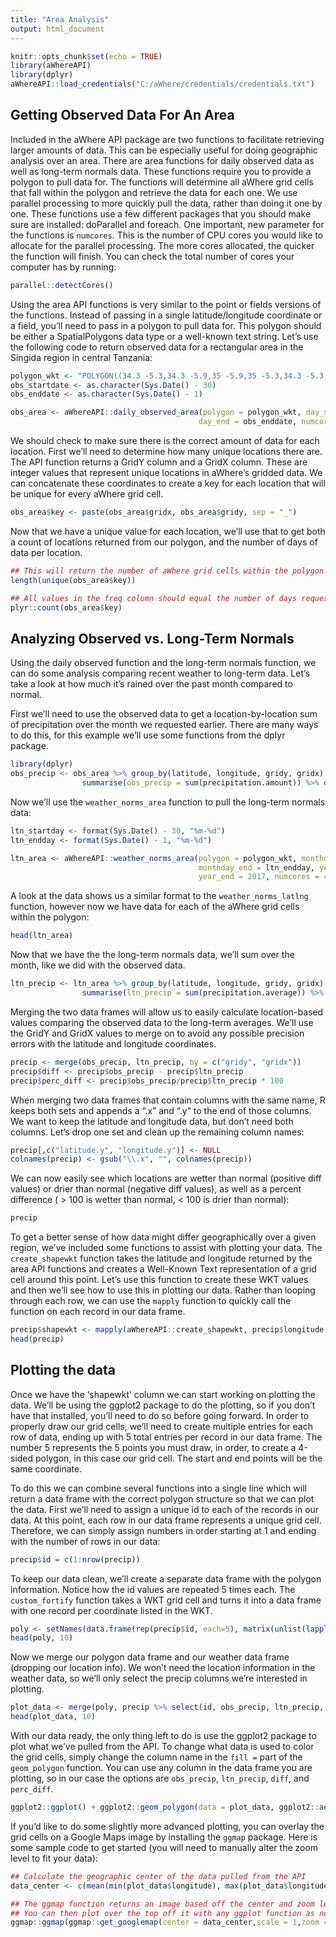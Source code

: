 ```yaml
---
title: "Area Analysis"
output: html_document
---
```


```r
knitr::opts_chunk$set(echo = TRUE)
library(aWhereAPI)
library(dplyr)
aWhereAPI::load_credentials("C:/aWhere/credentials/credentials.txt")
```

## Getting Observed Data For An Area
Included in the aWhere API package are two functions to facilitate retrieving larger amounts of data. This can be especially useful for doing geographic analysis over an area. There are area functions for daily observed data as well as long-term normals data. These functions require you to provide a polygon to pull data for. The functions will determine all aWhere grid cells that fall within the polygon and retrieve the data for each one. We use parallel processing to more quickly pull the data, rather than doing it one by one. These functions use a few different packages that you should make sure are installed: doParallel and foreach. One important, new parameter for the functions is `numcores`. This is the number of CPU cores you would like to allocate for the parallel processing. The more cores allocated, the quicker the function will finish. You can check the total number of cores your computer has by running:
```r
parallel::detectCores()
```

Using the area API functions is very similar to the point or fields versions of the functions. Instead of passing in a single latitude/longitude coordinate or a field, you'll need to pass in a polygon to pull data for. This polygon should be either a SpatialPolygons data type or a well-known text string. Let's use the following code to return observed data for a rectangular area in the Singida region in central Tanzania:
```r
polygon_wkt <- "POLYGON((34.3 -5.3,34.3 -5.9,35 -5.9,35 -5.3,34.3 -5.3))"
obs_startdate <- as.character(Sys.Date() - 30)
obs_enddate <- as.character(Sys.Date() - 1)

obs_area <- aWhereAPI::daily_observed_area(polygon = polygon_wkt, day_start = obs_startdate, 
                                          day_end = obs_enddate, numcores = 4, bypassNumCallCheck = TRUE)
```

We should check to make sure there is the correct amount of data for each location. First we'll need to determine how many unique locations there are. The API function returns a GridY column and a GridX column. These are integer values that represent unique locations in aWhere's gridded data. We can concatenate these coordinates to create a key for each location that will be unique for every aWhere grid cell.
```r
obs_area$key <- paste(obs_area$gridx, obs_area$gridy, sep = "_")
```

Now that we have a unique value for each location, we'll use that to get both a count of locations returned from our polygon, and the number of days of data per location.
```r
## This will return the number of aWhere grid cells within the polygon
length(unique(obs_area$key))

## All values in the freq column should equal the number of days requested
plyr::count(obs_area$key)
```


## Analyzing Observed vs. Long-Term Normals
Using the daily observed function and the long-term normals function, we can do some analysis comparing recent weather to long-term data. Let's take a look at how much it's rained over the past month compared to normal.

First we'll need to use the observed data to get a location-by-location sum of precipitation over the month we requested earlier. There are many ways to do this, for this example we'll use some functions from the dplyr package.
```r
library(dplyr)
obs_precip <- obs_area %>% group_by(latitude, longitude, gridy, gridx) %>%
                summarise(obs_precip = sum(precipitation.amount)) %>% data.frame()
```

Now we'll use the `weather_norms_area` function to pull the long-term normals data:
```r
ltn_startday <- format(Sys.Date() - 30, "%m-%d")
ltn_endday <- format(Sys.Date() - 1, "%m-%d")

ltn_area <- aWhereAPI::weather_norms_area(polygon = polygon_wkt, monthday_start = ltn_startday,
                                          monthday_end = ltn_endday, year_start = 2006,
                                          year_end = 2017, numcores = 4, bypassNumCallCheck = TRUE)
```

A look at the data shows us a similar format to the `weather_norms_latlng` function, however now we have data for each of the aWhere grid cells within the polygon:
```r
head(ltn_area)
```

Now that we have the the long-term normals data, we'll sum over the month, like we did with the observed data.
```r
ltn_precip <- ltn_area %>% group_by(latitude, longitude, gridy, gridx) %>%
                summarise(ltn_precip = sum(precipitation.average)) %>% data.frame()
```

Merging the two data frames will allow us to easily calculate location-based values comparing the observed data to the long-term averages. We'll use the GridY and GridX values to merge on to avoid any possible precision errors with the latitude and longitude coordinates.
```r
precip <- merge(obs_precip, ltn_precip, by = c("gridy", "gridx"))
precip$diff <- precip$obs_precip - precip$ltn_precip
precip$perc_diff <- precip$obs_precip/precip$ltn_precip * 100
```

When merging two data frames that contain columns with the same name, R keeps both sets and appends a ".x" and ".y" to the end of those columns. We want to keep the latitude and longitude data, but don't need both columns. Let's drop one set and clean up the remaining column names:
```r
precip[,c("latitude.y", "longitude.y")] <- NULL
colnames(precip) <- gsub("\\.x", "", colnames(precip))
```

We can now easily see which locations are wetter than normal (positive diff values) or drier than normal (negative diff values), as well as a percent difference ( > 100 is wetter than normal, < 100 is drier than normal):
```r
precip
```


To get a better sense of how data might differ geographically over a given region, we've included some functions to assist with plotting your data. The `create_shapewkt` function takes the latitude and longitude returned by the area API functions and creates a Well-Known Text representation of a grid cell around this point. Let's use this function to create these WKT values and then we'll see how to use this in plotting our data. Rather than looping through each row, we can use the `mapply` function to quickly call the function on each record in our data frame. 
```r
precip$shapewkt <- mapply(aWhereAPI::create_shapewkt, precip$longitude, precip$latitude)
head(precip)
```


## Plotting the data
Once we have the 'shapewkt' column we can start working on plotting the data. We'll be using the ggplot2 package to do the plotting, so if you don't have that installed, you'll need to do so before going forward. In order to properly draw our grid cells, we'll need to create multiple entries for each row of data, ending up with 5 total entries per record in our data frame. The number 5 represents the 5 points you must draw, in order, to create a 4-sided polygon, in this case our grid cell. The start and end points will be the same coordinate.

To do this we can combine several functions into a single line which will return a data frame with the correct polygon structure so that we can plot the data. First we'll need to assign a unique id to each of the records in our data. At this point, each row in our data frame represents a unique grid cell. Therefore, we can simply assign numbers in order starting at 1 and ending with the number of rows in our data:
```r
precip$id = c(1:nrow(precip))
```

To keep our data clean, we'll create a separate data frame with the polygon information. Notice how the id values are repeated 5 times each. The `custom_fortify` function takes a WKT grid cell and turns it into a data frame with one record per coordinate listed in the WKT.
```r
poly <- setNames(data.frame(rep(precip$id, each=5), matrix(unlist(lapply(precip$shapewkt, aWhereAPI::custom_fortify)), ncol=2, byrow=TRUE)), c('id', 'longitude', 'latitude'))
head(poly, 10)
```

Now we merge our polygon data frame and our weather data frame (dropping our location info). We won't need the location information in the weather data, so we'll only select the precip columns we're interested in plotting.
```r
plot_data <- merge(poly, precip %>% select(id, obs_precip, ltn_precip, diff, perc_diff), by = "id")
head(plot_data, 10)
```

With our data ready, the only thing left to do is use the ggplot2 package to plot what we've pulled from the API. To change what data is used to color the grid cells, simply change the column name in the `fill = ` part of the `geom_polygon` function. You can use any column in the data frame you are plotting, so in our case the options are `obs_precip`, `ltn_precip`, `diff`, and `perc_diff`.
```r
ggplot2::ggplot() + ggplot2::geom_polygon(data = plot_data, ggplot2::aes(x = longitude, y = latitude, group = id, fill = diff)) + ggplot2::scale_fill_gradient(low = "red", high = "green")
```

If you'd like to do some slightly more advanced plotting, you can overlay the grid cells on a Google Maps image by installing the `ggmap` package. Here is some sample code to get started (you will need to manually alter the zoom level to fit your data):
```r
## Calculate the geographic center of the data pulled from the API
data_center <- c(mean(min(plot_data$longitude), max(plot_data$longitude)), mean(min(plot_data$latitude), max(plot_data$latitude)))

## The ggmap function returns an image based off the center and zoom level.
## You can then plot over the top off it with any ggplot function as normally used.
ggmap::ggmap(ggmap::get_googlemap(center = data_center,scale = 1,zoom = 9)) + ggplot2::geom_polygon(data = plot_data, ggplot2::aes(x = longitude, y = latitude, group = id, fill = diff)) + ggplot2::scale_fill_gradient(low = "red", high = "green")

```